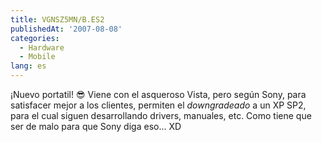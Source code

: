 ```yaml
---
title: VGNSZ5MN/B.ES2
publishedAt: '2007-08-08'
categories:
  - Hardware
  - Mobile
lang: es
---
```


¡Nuevo portatil! 😎 Viene con el asqueroso Vista, pero según Sony, para satisfacer mejor a los clientes, permiten el _downgradeado_ a un XP SP2, para el cual siguen desarrollando drivers, manuales, etc. Como tiene que ser de malo para que Sony diga eso... XD
